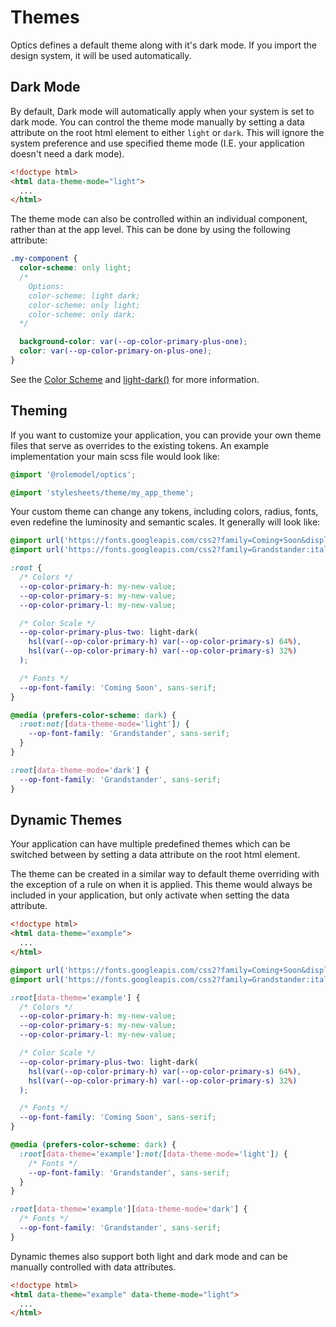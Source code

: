 
<Meta title="Overview/Themes" />

# Themes

Optics defines a default theme along with it's dark mode.
If you import the design system, it will be used automatically.

## Dark Mode

By default, Dark mode will automatically apply when your system is set to dark mode.
You can control the theme mode manually by setting a data attribute on the root html element to either `light` or `dark`.
This will ignore the system preference and use specified theme mode (I.E. your application doesn't need a dark mode).

```html
<!doctype html>
<html data-theme-mode="light">
  ...
</html>
```

The theme mode can also be controlled within an individual component, rather than at the app level. This can be done by using the following attribute:

```css
.my-component {
  color-scheme: only light;
  /*
    Options:
    color-scheme: light dark;
    color-scheme: only light;
    color-scheme: only dark;
  */

  background-color: var(--op-color-primary-plus-one);
  color: var(--op-color-primary-on-plus-one);
}
```

See the [Color Scheme](https://developer.mozilla.org/en-US/docs/Web/CSS/color-scheme) and [light-dark()](https://developer.mozilla.org/en-US/docs/Web/CSS/color_value/light-dark) for more information.

## Theming

If you want to customize your application, you can provide your own theme files that serve as overrides to the existing tokens.
An example implementation your main scss file would look like:

```css
@import '@rolemodel/optics';

@import 'stylesheets/theme/my_app_theme';
```

Your custom theme can change any tokens, including colors, radius, fonts, even redefine the luminosity and semantic scales. It generally will look like:

```css
@import url('https://fonts.googleapis.com/css2?family=Coming+Soon&display=swap');
@import url('https://fonts.googleapis.com/css2?family=Grandstander:ital,wght@0,100;0,200;0,300;0,400;0,500;0,600;0,700;0,800;0,900;1,100;1,200;1,300;1,400;1,500;1,600;1,700;1,800;1,900&display=swap');

:root {
  /* Colors */
  --op-color-primary-h: my-new-value;
  --op-color-primary-s: my-new-value;
  --op-color-primary-l: my-new-value;

  /* Color Scale */
  --op-color-primary-plus-two: light-dark(
    hsl(var(--op-color-primary-h) var(--op-color-primary-s) 64%),
    hsl(var(--op-color-primary-h) var(--op-color-primary-s) 32%)
  );

  /* Fonts */
  --op-font-family: 'Coming Soon', sans-serif;
}

@media (prefers-color-scheme: dark) {
  :root:not([data-theme-mode='light']) {
    --op-font-family: 'Grandstander', sans-serif;
  }
}

:root[data-theme-mode='dark'] {
  --op-font-family: 'Grandstander', sans-serif;
}
```

## Dynamic Themes

Your application can have multiple predefined themes which can be switched between by setting a data attribute on the root html element.

The theme can be created in a similar way to default theme overriding with the exception of a rule on when it is applied.
This theme would always be included in your application, but only activate when setting the data attribute.

```html
<!doctype html>
<html data-theme="example">
  ...
</html>
```

```css
@import url('https://fonts.googleapis.com/css2?family=Coming+Soon&display=swap');
@import url('https://fonts.googleapis.com/css2?family=Grandstander:ital,wght@0,100;0,200;0,300;0,400;0,500;0,600;0,700;0,800;0,900;1,100;1,200;1,300;1,400;1,500;1,600;1,700;1,800;1,900&display=swap');

:root[data-theme='example'] {
  /* Colors */
  --op-color-primary-h: my-new-value;
  --op-color-primary-s: my-new-value;
  --op-color-primary-l: my-new-value;

  /* Color Scale */
  --op-color-primary-plus-two: light-dark(
    hsl(var(--op-color-primary-h) var(--op-color-primary-s) 64%),
    hsl(var(--op-color-primary-h) var(--op-color-primary-s) 32%)
  );

  /* Fonts */
  --op-font-family: 'Coming Soon', sans-serif;
}

@media (prefers-color-scheme: dark) {
  :root[data-theme='example']:not([data-theme-mode='light']) {
    /* Fonts */
    --op-font-family: 'Grandstander', sans-serif;
  }
}

:root[data-theme='example'][data-theme-mode='dark'] {
  /* Fonts */
  --op-font-family: 'Grandstander', sans-serif;
}
```

Dynamic themes also support both light and dark mode and can be manually controlled with data attributes.

```html
<!doctype html>
<html data-theme="example" data-theme-mode="light">
  ...
</html>
```
